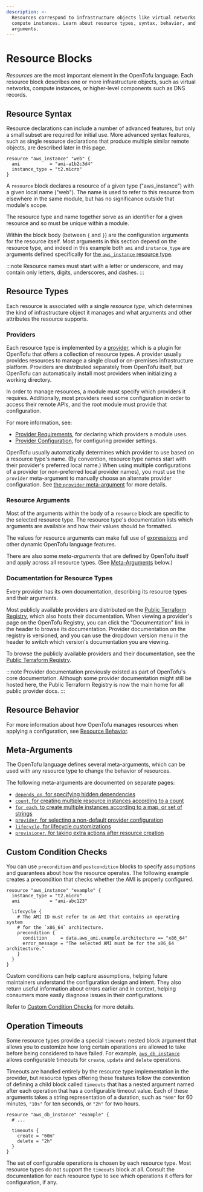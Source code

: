 ```yaml
---
description: >-
  Resources correspond to infrastructure objects like virtual networks or
  compute instances. Learn about resource types, syntax, behavior, and
  arguments.
---
```


# Resource Blocks

_Resources_ are the most important element in the OpenTofu language.
Each resource block describes one or more infrastructure objects, such
as virtual networks, compute instances, or higher-level components such
as DNS records.

## Resource Syntax

Resource declarations can include a number of advanced features, but only
a small subset are required for initial use. More advanced syntax features,
such as single resource declarations that produce multiple similar remote
objects, are described later in this page.

```hcl
resource "aws_instance" "web" {
  ami           = "ami-a1b2c3d4"
  instance_type = "t2.micro"
}
```

A `resource` block declares a resource of a given type ("aws_instance")
with a given local name ("web"). The name is used to refer to this resource
from elsewhere in the same module, but has no significance outside
that module's scope.

The resource type and name together serve as an identifier for a given
resource and so must be unique within a module.

Within the block body (between `{` and `}`) are the configuration arguments
for the resource itself. Most arguments in this section depend on the
resource type, and indeed in this example both `ami` and `instance_type` are
arguments defined specifically for [the `aws_instance` resource type](https://registry.terraform.io/providers/hashicorp/aws/latest/docs/resources/instance).

:::note
Resource names must start with a letter or underscore, and may
contain only letters, digits, underscores, and dashes.
:::

## Resource Types

Each resource is associated with a single _resource type_, which determines
the kind of infrastructure object it manages and what arguments and other
attributes the resource supports.

### Providers

Each resource type is implemented by a [provider](/docs/language/providers/requirements),
which is a plugin for OpenTofu that offers a collection of resource types. A
provider usually provides resources to manage a single cloud or on-premises
infrastructure platform. Providers are distributed separately from OpenTofu
itself, but OpenTofu can automatically install most providers when initializing
a working directory.

In order to manage resources, a module must specify which providers it
requires. Additionally, most providers need some configuration in order to
access their remote APIs, and the root module must provide that configuration.

For more information, see:

- [Provider Requirements](/docs/language/providers/requirements), for declaring which
  providers a module uses.
- [Provider Configuration](/docs/language/providers/configuration), for configuring provider settings.

OpenTofu usually automatically determines which provider to use based on a
resource type's name. (By convention, resource type names start with their
provider's preferred local name.) When using multiple configurations of a
provider (or non-preferred local provider names), you must use the `provider`
meta-argument to manually choose an alternate provider configuration. See
[the `provider` meta-argument](/docs/language/meta-arguments/resource-provider) for more details.

### Resource Arguments

Most of the arguments within the body of a `resource` block are specific to the
selected resource type. The resource type's documentation lists which arguments
are available and how their values should be formatted.

The values for resource arguments can make full use of
[expressions](/docs/language/expressions) and other dynamic OpenTofu
language features.

There are also some _meta-arguments_ that are defined by OpenTofu itself
and apply across all resource types. (See [Meta-Arguments](#meta-arguments) below.)

### Documentation for Resource Types

Every provider has its own documentation, describing its resource
types and their arguments.

Most publicly available providers are distributed on the
[Public Terraform Registry](https://registry.terraform.io/browse/providers), which also
hosts their documentation. When viewing a provider's page on the OpenTofu
Registry, you can click the "Documentation" link in the header to browse its
documentation. Provider documentation on the registry is versioned, and you can
use the dropdown version menu in the header to switch which version's
documentation you are viewing.

To browse the publicly available providers and their documentation, see the
[Public Terraform Registry](https://registry.terraform.io/browse/providers).

:::note
Provider documentation previously existed as part of OpenTofu's core documentation. Although some provider documentation
might still be hosted here, the Public Terraform Registry is now the main home for all
public provider docs.
:::

## Resource Behavior

For more information about how OpenTofu manages resources when applying a
configuration, see
[Resource Behavior](/docs/language/resources/behavior).

## Meta-Arguments

The OpenTofu language defines several meta-arguments, which can be used with
any resource type to change the behavior of resources.

The following meta-arguments are documented on separate pages:

- [`depends_on`, for specifying hidden dependencies](/docs/language/meta-arguments/depends_on)
- [`count`, for creating multiple resource instances according to a count](/docs/language/meta-arguments/count)
- [`for_each`, to create multiple instances according to a map, or set of strings](/docs/language/meta-arguments/for_each)
- [`provider`, for selecting a non-default provider configuration](/docs/language/meta-arguments/resource-provider)
- [`lifecycle`, for lifecycle customizations](/docs/language/meta-arguments/lifecycle)
- [`provisioner`, for taking extra actions after resource creation](/docs/language/resources/provisioners/syntax)

## Custom Condition Checks

You can use `precondition` and `postcondition` blocks to specify assumptions and guarantees about how the resource operates. The following example creates a precondition that checks whether the AMI is properly configured.

```hcl
resource "aws_instance" "example" {
  instance_type = "t2.micro"
  ami           = "ami-abc123"

  lifecycle {
    # The AMI ID must refer to an AMI that contains an operating system
    # for the `x86_64` architecture.
    precondition {
      condition     = data.aws_ami.example.architecture == "x86_64"
      error_message = "The selected AMI must be for the x86_64 architecture."
    }
  }
}
```

Custom conditions can help capture assumptions, helping future maintainers understand the configuration design and intent. They also return useful information about errors earlier and in context, helping consumers more easily diagnose issues in their configurations.

Refer to [Custom Condition Checks](/docs/language/expressions/custom-conditions#preconditions-and-postconditions) for more details.

## Operation Timeouts

Some resource types provide a special `timeouts` nested block argument that
allows you to customize how long certain operations are allowed to take
before being considered to have failed.
For example, [`aws_db_instance`](https://registry.terraform.io/providers/hashicorp/aws/latest/docs/resources/db_instance)
allows configurable timeouts for `create`, `update` and `delete` operations.

Timeouts are handled entirely by the resource type implementation in the
provider, but resource types offering these features follow the convention
of defining a child block called `timeouts` that has a nested argument
named after each operation that has a configurable timeout value.
Each of these arguments takes a string representation of a duration, such
as `"60m"` for 60 minutes, `"10s"` for ten seconds, or `"2h"` for two hours.

```hcl
resource "aws_db_instance" "example" {
  # ...

  timeouts {
    create = "60m"
    delete = "2h"
  }
}
```

The set of configurable operations is chosen by each resource type. Most
resource types do not support the `timeouts` block at all. Consult the
documentation for each resource type to see which operations it offers
for configuration, if any.
